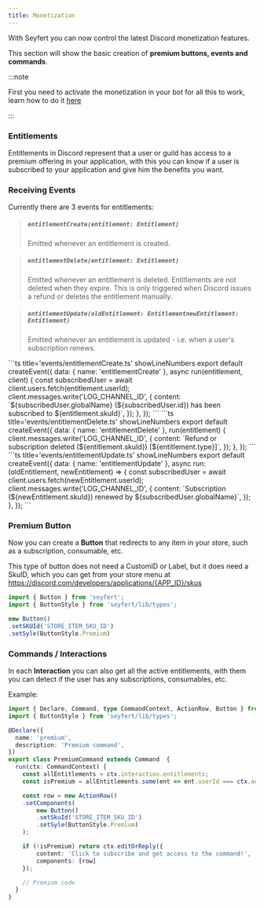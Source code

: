 ```yaml
---
title: Monetization
---
```


With Seyfert you can now control the latest Discord monetization features.

This section will show the basic creation of **premium buttons, events and commands**.

:::note

First you need to activate the monetization in your bot for all this to work, learn how to do it [here](https://discord.com/developers/docs/monetization/overview#monetizing-your-discord-app)

:::

### Entitlements

Entitlements in Discord represent that a user or guild has access to a premium offering in your application, with this you can know if a user is subscribed to your application and give him the benefits you want.

### Receiving Events

Currently there are 3 events for entitlements: 

> ##### ``entitlementCreate(entitlement: Entitlement)``
> Emitted whenever an entitlement is created.

> ##### ``entitlementDelete(entitlement: Entitlement)``
> Emitted whenever an entitlement is deleted. Entitlements are not deleted when they expire. This is only triggered when Discord issues a refund or deletes the entitlement manually.

> ##### ``entitlementUpdate(oldEntitlement: EntitlementnewEntitlement: Entitlement)``
> Emitted whenever an entitlement is updated - i.e. when a user's subscription renews.

<Tabs>
<TabItem label='entitlementCreate.ts'>
```ts title='events/entitlementCreate.ts' showLineNumbers
export default createEvent({
    data: { name: 'entitlementCreate' },
    async run(entitlement, client) {
        const subscribedUser = await client.users.fetch(entitlement.userId);
        client.messages.write('LOG_CHANNEL_ID', {
            content: `${subscribedUser.globalName} (${subscribedUser.id}) has been subscribed to ${entitlement.skuId}`,
        });
    },
});
```
</TabItem>

<TabItem label='entitlementDelete.ts'>
```ts title='events/entitlementDelete.ts' showLineNumbers
export default createEvent({
    data: { name: 'entitlementDelete' },
    run(entitlement) {
        client.messages.write('LOG_CHANNEL_ID', {
            content: `Refund or subscription deleted (${entitlement.skuId}) [${entitlement.type}]`,
        });
    },
});
```
</TabItem>

<TabItem label='entitlementUpdate.ts'>
```ts title='events/entitlementUpdate.ts' showLineNumbers
export default createEvent({
    data: { name: 'entitlementUpdate' },
    async run: (oldEntitlement, newEntitlement) => {
        const subscribedUser = await client.users.fetch(newEntitlement.userId);
        client.messages.write('LOG_CHANNEL_ID', {
            content: `Subscription (${newEntitlement.skuId}) renewed by ${subscribedUser.globalName}`,
        });
    },
});
```
</TabItem>
</Tabs>

### Premium Button

Now you can create a **Button** that redirects to any item in your store, such as a subscription, consumable, etc.

This type of button does not need a CustomID or Label, but it does need a SkuID, which you can get from your store menu at https://discord.com/developers/applications/{APP_ID}/skus

```ts showLineNumbers
import { Button } from 'seyfert';
import { ButtonStyle } from 'seyfert/lib/types';

new Button()
.setSKUId('STORE_ITEM_SKU_ID')
.setSyle(ButtonStyle.Premium)
```

### Commands / Interactions

In each **Interaction** you can also get all the active entitlements, with them you can detect if the user has any subscriptions, consumables, etc.

Example:
```ts title='commands/premium.ts' showLineNumbers
import { Declare, Command, type CommandContext, ActionRow, Button } from 'seyfert';
import { ButtonStyle } from 'seyfert/lib/types';

@Declare({
  name: 'premium',
  description: 'Premium command',
})
export class PremiumCommand extends Command  {
  run(ctx: CommandContext) {
    const allEntitlements = ctx.interaction.entitlements;
    const isPremium = allEntitlements.some(ent => ent.userId === ctx.author.id);

    const row = new ActionRow()
    .setComponents(
        new Button()
        .setSkuId('STORE_ITEM_SKU_ID')
        .setSyle(ButtonStyle.Premium)
    );

    if (!isPremium) return ctx.editOrReply({ 
        content: 'Click to subscribe and get access to the command!',
        components: [row] 
    });

    // Premium code
  }
}
```
